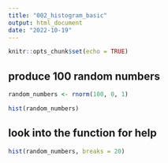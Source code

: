 ```yaml
---
title: "002_histogram_basic"
output: html_document
date: "2022-10-19"
---
```


```r
knitr::opts_chunk$set(echo = TRUE)
```

## produce 100 random numbers
```r
random_numbers <- rnorm(100, 0, 1)
```
```r
hist(random_numbers)
```

## look into the function for help
```r
hist(random_numbers, breaks = 20)
```

